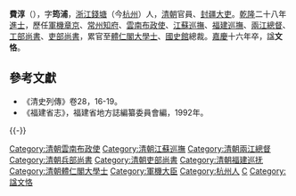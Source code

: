'''費淳'''（{{bd|1739年||1811年|catIdx=F}}），字'''筠浦'''，[[浙江|浙江]][[錢塘|錢塘]]（今[[杭州|杭州]]）人，[[清朝|清朝]]官員、[[封疆大吏|封疆大吏]]。[[乾隆|乾隆]]二十八年[[進士|進士]]，歷任[[軍機|軍機]][[章京|章京]]、[[常州|常州]][[知府|知府]]、[[雲南|雲南]][[布政使|布政使]]、[[江蘇|江蘇]][[巡撫|巡撫]]、[[福建巡撫|福建巡撫]]、[[兩江總督|兩江總督]]、[[工部尚書|工部尚書]]、[[吏部尚書|吏部尚書]]，累官至[[體仁閣|體仁閣]][[大學士|大學士]]、[[國史館|國史館]]總裁。[[嘉慶|嘉慶]]十六年卒，諡'''文恪'''。

==參考文獻==
*《清史列傳》卷28，16-19。
*《福建省志》，福建省地方誌編纂委員會編，1992年。
{{-}}
{{start box}}
{{s-off}}
{{succession box|[[田鳳儀|田鳳儀]]|[[汪志伊|汪志伊]]|[[福建巡撫|福建巡撫]]|<small>嘉慶二年<br>（1797年）</small>}}
{{succession box|[[戴衢亨|戴衢亨]]|[[劉權之|劉權之]]|[[清朝兵部尚书列表#兵部漢尚書|兵部漢尚書]]|<small>嘉慶八年六月戊子－嘉慶九年六月戊辰<br>（1803年8月12日－1804年7月17日）</small>}}
{{succession box|[[劉權之|劉權之]]|[[鄒炳泰|鄒炳泰]]|[[清朝吏部尚书列表#吏部汉尚书|吏部漢尚書]]|<small>嘉慶九年六月戊辰－嘉慶十二年正月丙午<br>（1804年7月17日－1807年2月10日）</small>}}
{{end box}}

{{清朝人物小作品}}
{{DEFAULTSORT:Fei費}}
{{乾隆二十八年癸未科殿试金榜}}
[[Category:清朝雲南布政使|Category:清朝雲南布政使]]
[[Category:清朝江蘇巡撫|Category:清朝江蘇巡撫]]
[[Category:清朝兩江總督|Category:清朝兩江總督]]
[[Category:清朝兵部尚書|Category:清朝兵部尚書]]
[[Category:清朝吏部尚書|Category:清朝吏部尚書]]
[[Category:清朝福建巡抚|Category:清朝福建巡抚]]
[[Category:清朝體仁閣大學士|Category:清朝體仁閣大學士]]
[[Category:軍機大臣|Category:軍機大臣]]
[[Category:杭州人|Category:杭州人]]
[[Category:費姓|C]]
[[Category:諡文恪|Category:諡文恪]]